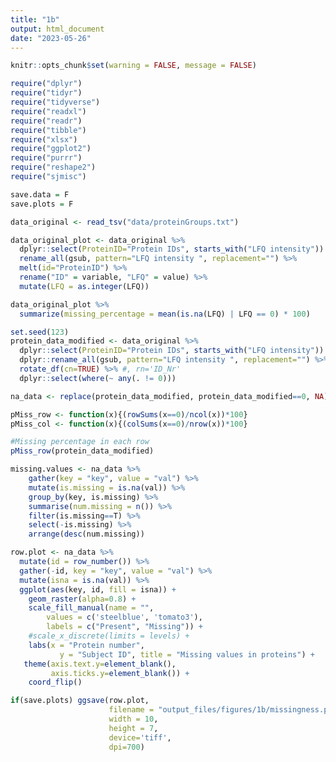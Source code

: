 ```yaml
---
title: "1b"
output: html_document
date: "2023-05-26"
---
```


```r
knitr::opts_chunk$set(warning = FALSE, message = FALSE) 
```


```r
require("dplyr")
require("tidyr")
require("tidyverse")
require("readxl")
require("readr")
require("tibble")
require("xlsx")
require("ggplot2")
require("purrr")
require("reshape2")
require("sjmisc")

save.data = F
save.plots = F
```

```r
data_original <- read_tsv("data/proteinGroups.txt")
```

```r
data_original_plot <- data_original %>% 
  dplyr::select(ProteinID="Protein IDs", starts_with("LFQ intensity")) %>% 
  rename_all(gsub, pattern="LFQ intensity ", replacement="") %>% 
  melt(id="ProteinID") %>% 
  rename("ID" = variable, "LFQ" = value) %>% 
  mutate(LFQ = as.integer(LFQ))
```

```r
data_original_plot %>%
  summarize(missing_percentage = mean(is.na(LFQ) | LFQ == 0) * 100)
```

```r
set.seed(123)
protein_data_modified <- data_original %>% 
  dplyr::select(ProteinID="Protein IDs", starts_with("LFQ intensity")) %>% 
  dplyr::rename_all(gsub, pattern="LFQ intensity ", replacement="") %>% 
  rotate_df(cn=TRUE) %>% #, rn='ID_Nr'
  dplyr::select(where(~ any(. != 0))) 

na_data <- replace(protein_data_modified, protein_data_modified==0, NA)

```


```r
pMiss_row <- function(x){(rowSums(x==0)/ncol(x))*100}
pMiss_col <- function(x){(colSums(x==0)/nrow(x))*100}
```
```r
#Missing percentage in each row
pMiss_row(protein_data_modified)
```

```r
missing.values <- na_data %>%
    gather(key = "key", value = "val") %>%
    mutate(is.missing = is.na(val)) %>%
    group_by(key, is.missing) %>%
    summarise(num.missing = n()) %>%
    filter(is.missing==T) %>%
    select(-is.missing) %>%
    arrange(desc(num.missing)) 
```

```r
row.plot <- na_data %>%
  mutate(id = row_number()) %>%
  gather(-id, key = "key", value = "val") %>%
  mutate(isna = is.na(val)) %>%
  ggplot(aes(key, id, fill = isna)) +
    geom_raster(alpha=0.8) +
    scale_fill_manual(name = "",
        values = c('steelblue', 'tomato3'),
        labels = c("Present", "Missing")) +
    #scale_x_discrete(limits = levels) +
    labs(x = "Protein number",
           y = "Subject ID", title = "Missing values in proteins") +
   theme(axis.text.y=element_blank(),
         axis.ticks.y=element_blank()) +
    coord_flip()

if(save.plots) ggsave(row.plot, 
                      filename = "output_files/figures/1b/missingness.png",
                      width = 10, 
                      height = 7, 
                      device='tiff', 
                      dpi=700)

```

